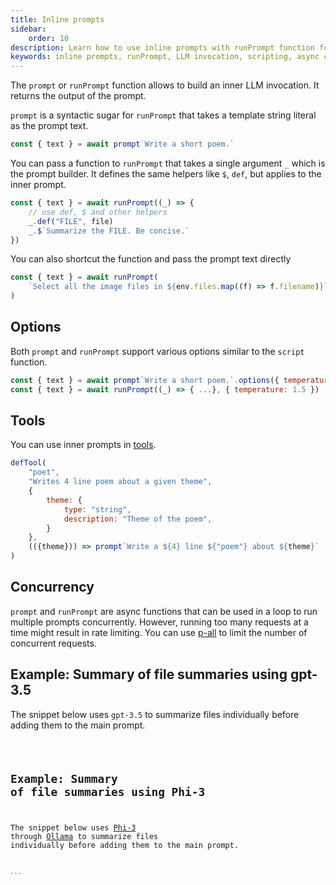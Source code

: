 ```yaml
---
title: Inline prompts
sidebar:
    order: 10
description: Learn how to use inline prompts with runPrompt function for inner LLM invocations in scripting.
keywords: inline prompts, runPrompt, LLM invocation, scripting, async calls
---
```



The `prompt` or `runPrompt` function allows to build an inner LLM invocation. It returns the output of the prompt.

`prompt` is a syntactic sugar for `runPrompt` that takes a template string literal as the prompt text.

```js
const { text } = await prompt`Write a short poem.`
```

You can pass a function to `runPrompt` that takes a single argument `_` which is the prompt builder.
It defines the same helpers like `$`, `def`, but applies to the inner prompt.

```js
const { text } = await runPrompt((_) => {
    // use def, $ and other helpers
    _.def("FILE", file)
    _.$`Summarize the FILE. Be concise.`
})
```

You can also shortcut the function and pass the prompt text directly

```js
const { text } = await runPrompt(
    `Select all the image files in ${env.files.map((f) => f.filename)}`
)
```

## Options

Both `prompt` and `runPrompt` support various options similar to the `script` function.

```js
const { text } = await prompt`Write a short poem.`.options({ temperature: 1.5 })
const { text } = await runPrompt((_) => { ...}, { temperature: 1.5 })
```

## Tools

You can use inner prompts in [tools](/genaiscript/reference/scripts/tools).

```js
defTool(
    "poet",
    "Writes 4 line poem about a given theme",
    {
        theme: {
            type: "string",
            description: "Theme of the poem",
        }
    },
    (({theme})) => prompt`Write a ${4} line ${"poem"} about ${theme}`
)
```

## Concurrency

`prompt` and `runPrompt` are async functions that can be used in a loop to run multiple prompts concurrently. However, running
too many requests at a time might result in rate limiting. You can use [p-all](https://www.npmjs.com/package/p-all) to limit the number of concurrent requests.

## Example: Summary of file summaries using gpt-3.5

The snippet below uses `gpt-3.5` to summarize files individually before
adding them to the main prompt.

<Code code={summaryOfSummaryGpt35} wrap={true} lang="js" />

## Example: Summary of file summaries using Phi-3

The snippet below uses [Phi-3](https://azure.microsoft.com/en-us/blog/introducing-phi-3-redefining-whats-possible-with-slms/)
through [Ollama](https://ollama.com/) to summarize files individually before adding them to the main prompt.

<Code code={summaryOfSummaryPhi3} wrap={true} lang="js" />
```
